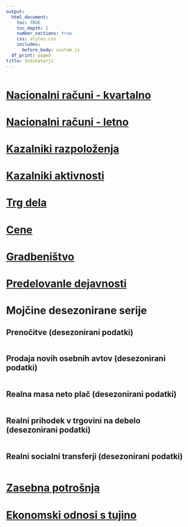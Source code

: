 ```yaml
---
output:
  html_document:
    toc: TRUE
    toc_depth: 2
    number_sections: true
    css: styles.css
    includes:
      before_body: custom.js
  df_print: paged
title: Indikatorji
---
```



```r
```


# [Nacionalni računi - kvartalno](01-nacionalni_kvartalno.html#NacionalniKvartalno)
# [Nacionalni računi - letno](02-nacionalni_letno.html#NacionalniLetno)
# [Kazalniki razpoloženja](03-kazalniki_razpolozenja.html#KazalnikiRazpolozenja)
# [Kazalniki aktivnosti](04-kazalniki_aktivnosti.html#KazalnikiAktivnosti)
# [Trg dela](05-trg_dela.html#TrgDela)
# [Cene](06-cene.html#Cene)
# [Gradbeništvo](07-gradbenistvo.html#Gradbenistvo)
# [Predelovanle dejavnosti](08-predelovalne_dejavnosti.html#PredelovalneDejavnosti)



# Mojčine desezonirane serije {#Mojca}

## Prenočitve (desezonirani podatki)

```r
```

## Prodaja novih osebnih avtov (desezonirani podatki)
```r
```

## Realna masa neto plač (desezonirani podatki)
```r
```


## Realni prihodek v trgovini na debelo (desezonirani podatki)
```r
```


## Realni socialni transferji (desezonirani podatki)
```r
```

# [Zasebna potrošnja](10-zasebna.html#Zasebna)
# [Ekonomski odnosi s tujino](11-tujina.html#Tujina)
